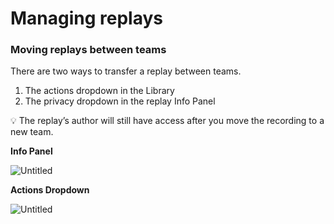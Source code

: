 
# Managing replays

### Moving replays between teams

There are two ways to transfer a replay between teams.

1. The actions dropdown in the Library
2. The privacy dropdown in the replay Info Panel

<Callout type="info" emoji="👉">
💡 The replay’s author will still have access after you move the recording to a new team.

</Callout>

**Info Panel**

![Untitled](/media/getting-started/teams-admin/managing-replays/Untitled.png)

**Actions Dropdown**

![Untitled](/media/getting-started/teams-admin/managing-replays/Untitled%201.png)